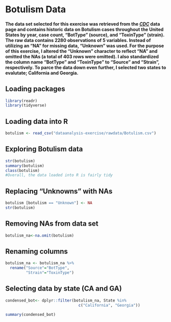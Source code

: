 # **Botulism Data**
#### The data set selected for this exercise was retrieved from the [***CDC***](https://data.cdc.gov/) data page and contains historic data on Botulism cases throughout the United States by year, case count, "BotType" (source), and "ToxinType" (strain). The raw data contains 2280 observations of 5 variables. Instead of utilizing an "NA" for missing data, "Unknown" was used. For the purpose of this exercise, I altered the "Unknown" character to reflect "NA" and omitted the NAs (a total of 403 rows were omitted). I also standardized the column name "BotType" and "ToxinType" to "Source" and "Strain", respectively. To parce the data down even further, I selected two states to evalutate; California and Georgia. 

## **Loading packages** 
```r
library(readr)
library(tidyverse)
```

## **Loading data into R**
```r
botulism <- read_csv("dataanalysis-exercise/rawdata/Botulism.csv")
```

## **Exploring Botulism data**
```r
str(botulism)
summary(botulism)
class(botulism)
#Overall, the data loaded into R is fairly tidy
```

## **Replacing "Unknowns" with NAs**
```r
botulism [botulism == "Unknown"] <- NA
str(botulism)
```
## **Removing NAs from data set**
```r
botulism_na<-na.omit(botulism)
```

## **Renaming columns**
```r
botulism_na <- botulism_na %>%
  rename("Source"="BotType",
         "Strain"="ToxinType")
```


## **Selecting data by state (CA and GA)**
```r
condensed_bot<- dplyr::filter(botulism_na, State %in% 
                                c("California", "Georgia"))

summary(condensed_bot)
```
